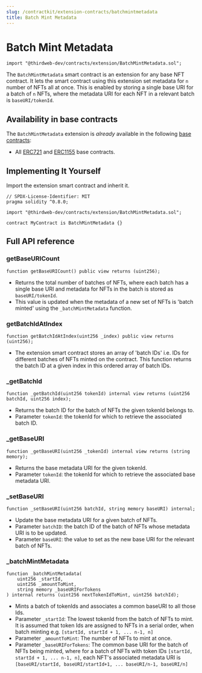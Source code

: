 ```yaml
---
slug: /contractkit/extension-contracts/batchmintmetadata
title: Batch Mint Metadata
---
```



# Batch Mint Metadata

```solidity
import "@thirdweb-dev/contracts/extension/BatchMintMetadata.sol";
```

The `BatchMintMetadata` smart contract is an extension for any base NFT contract. It lets the smart contract using this extension set metadata for `n` number of NFTs all at once. This is enabled by storing a single base URI for a batch of `n` NFTs, where the metadata URI for each NFT in a relevant batch is `baseURI/tokenId`.

<ViewContractCodeButton
  link="https://github.com/thirdweb-dev/contracts/blob/main/contracts/extension/Multicall.sol"
  name="Multicall"
/>

## Availability in base contracts

The `BatchMintMetadata` extension is _already_ available in the following [base contracts](/contractkit/base-contracts):

- All [ERC721](/contractkit/base-contracts/erc-721/erc721base) and [ERC1155](/contractkit/base-contracts/erc-1155/erc1155base) base contracts.

## Implementing It Yourself

Import the extension smart contract and inherit it.

```solidity
// SPDX-License-Identifier: MIT
pragma solidity ^0.8.0;

import "@thirdweb-dev/contracts/extension/BatchMintMetadata.sol";

contract MyContract is BatchMintMetadata {}
```

## Full API reference

### getBaseURICount

```solidity
function getBaseURICount() public view returns (uint256);
```

- Returns the total number of batches of NFTs, where each batch has a single base URI and metadata for NFTs in the batch is stored as `baseURI/tokenId`.
- This value is updated when the metadata of a new set of NFTs is 'batch minted' using the `_batchMintMetadata` function.

### getBatchIdAtIndex

```solidity
function getBatchIdAtIndex(uint256 _index) public view returns (uint256);
```

- The extension smart contract stores an array of 'batch IDs' i.e. IDs for different batches of NFTs minted on the contract. This function returns the batch ID at a given index in this ordered array of batch IDs.

### \_getBatchId

```solidity
function _getBatchId(uint256 tokenId) internal view returns (uint256 batchId, uint256 index);
```

- Returns the batch ID for the batch of NFTs the given tokenId belongs to.
- Parameter `tokenId`: the tokenId for which to retrieve the associated batch ID.

### \_getBaseURI

```solidity
function _getBaseURI(uint256 _tokenId) internal view returns (string memory);
```

- Returns the base metadata URI for the given tokenId.
- Parameter `tokenId`: the tokenId for which to retrieve the associated base metadata URI.

### \_setBaseURI

```solidity
function _setBaseURI(uint256 batchId, string memory baseURI) internal;
```

- Update the base metadata URI for a given batch of NFTs.
- Parameter `batchID`: the batch ID of the batch of NFTs whose metadata URI is to be updated.
- Parameter `baseURI`: the value to set as the new base URI for the relevant batch of NFTs.

### \_batchMintMetadata

```solidity
function _batchMintMetadata(
    uint256 _startId,
    uint256 _amountToMint,
    string memory _baseURIForTokens
) internal returns (uint256 nextTokenIdToMint, uint256 batchId);
```

- Mints a batch of tokenIds and associates a common baseURI to all those Ids.
- Parameter `_startId`: The lowest tokenId from the batch of NFTs to mint. It is assumed that token Ids are assigned to NFTs in a serial order, when batch minting e.g. `[startId, startId + 1, ... n-1, n]`
- Parameter `_amountToMint`: The number of NFTs to mint at once.
- Parameter `_baseURIForTokens`: The common base URI for the batch of NFTs being minted, where for a batch of NFTs with token IDs `[startId, startId + 1, ... n-1, n]`, each NFT's associated metadata URI is `[baseURI/startId, baseURI/startId+1, ... baseURI/n-1, baseURI/n]`
